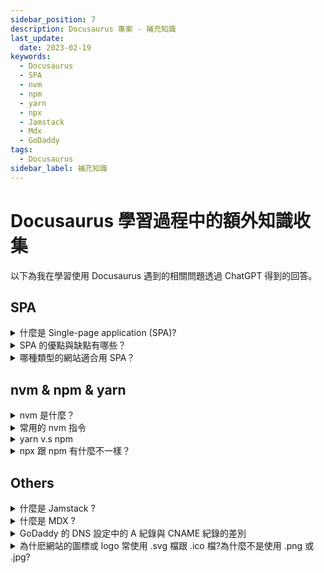 ```yaml
---
sidebar_position: 7
description: Docusaurus 專案 - 補充知識
last_update:
  date: 2023-02-19
keywords:
  - Docusaurus
  - SPA
  - nvm
  - npm
  - yarn
  - npx
  - Jamstack
  - Mdx
  - GoDaddy
tags:
  - Docusaurus
sidebar_label: 補充知識
---
```


# Docusaurus 學習過程中的額外知識收集
以下為我在學習使用 Docusaurus 遇到的相關問題透過 ChatGPT 得到的回答。

## SPA
<details>
  <summary>
    什麼是 Single-page application (SPA)?
  </summary>

單頁應用程式 `(Single-page Application, SPA)` 是一種 Web 應用程式，它只使用一個 HTML 頁面呈現所有內容。**當使用者與應用程式互動時，頁面不會完全重新載入，而是透過 JavaScript 動態地更新內容**。這有助於提高使用者體驗，因為頁面載入速度更快，並且不會中斷使用者操作。

與傳統的多頁應用程式不同，單頁應用程式通常使用 `AJAX` 和 `JavaScript` 實現前端路由，以實現不同的頁面切換而不重新載入整個頁面。這可以提高使用者體驗和應用程式的效率，因為這樣可以省去不必要的頁面重新載入，從而減少網絡流量和提高頁面加載速度。此外，單頁應用程式通常也支持離線操作，這對於使用者在無網絡連接時也能使用應用程式是非常有益的。

`AJAX (非同步 JavaScript 和 XML)` 和 JavaScript 是前端開發技術，但在實現上有所不同。**AJAX 是一種不重新載入整個頁面的情況下與伺服器通訊的技術**。它使用 JavaScript 發送 HTTP 請求，從伺服器獲取數據，並在頁面上動態更新內容。**JavaScript 是一種客戶端腳本語言，用於實現頁面上的互動和動態效果**。它可以通過 DOM (文檔對象模型) 操作 HTML 元素，實現頁面的動態更新。

因此，我們可以說，AJAX 是用於不重新載入整個頁面的情況下與伺服器通訊的技術，而 JavaScript 則是用於實現頁面互動和動態效果的腳本語言。在單頁應用程式中，AJAX 用於後端數據互動，JavaScript 用於前端更新和實現路由。

</details>

<details>
  <summary>
    SPA 的優點與缺點有哪些？
  </summary>

`優點：`
1. 更快的用戶體驗：因為 SPA 只需在頁面上更新特定區域，而不需要重新加載整個頁面，因此可以提高用戶體驗的速度。
2. 更低的服務器負擔：因為 SPA 只需向伺服器發送少量數據，因此可以降低伺服器的負擔。
3. 更簡單的開發：因為 SPA 把所有的路由都實現在客戶端，因此可以簡化開發流程。

`缺點：`

1. SEO 難以實現：因為 SPA 只有一個頁面，搜索引擎爬蟲可能無法抓取所有內容，因此 SEO 可能更難實現。
2. 難以診斷問題：如果出現錯誤，可能比較難以診斷問題的根源，因為 SPA 把所有邏輯都實現在客戶端。
3. 增加了客戶端的負擔：因為 SPA 把所有路由實現在客戶端，因此可能增加客戶端的負擔。
   
</details>

<details>
  <summary>
    哪種類型的網站適合用 SPA？
  </summary>

單頁應用程式 (Single-page Application, SPA) 適合用於以下類型的網站：

1. 富互動頁面：如果網站需要大量的互動，例如拖曳、放縮和選擇，則 SPA 可以提供更快、更流暢的用戶體驗。
2. 即時應用：如果網站需要實時數據，例如聊天、實時協作和即時交易，則 SPA 可以提供更快的實時響應。
3. 移動應用：如果網站需要提供移動端用戶體驗，則 SPA 可以提供更快、更方便的移動端用戶體驗。
4. 內容密集型網站：如果網站的內容比較密集，例如在線商城、餐廳菜單和電影院預告，則 SPA 可以提供更快、更流暢的內容體驗。

</details>


## nvm & npm & yarn
<details>
  <summary>
    nvm 是什麼？
  </summary>

`nvm (Node Version Manager)` 是一個命令行工具，可以在同一個系統中管理多個 Node.js 版本。它允許您在不改變全局 Node.js 安裝的情況下，輕鬆切換不同版本的 `Node.js` 和 `npm`（Node Package Manager）。這對於開發人員來說非常方便，因為他們可以在不同項目之間切換不同版本的 Node.js，並保證不會與其他項目產生版本衝突。若偏好以 yarn 取代 npm 做套件管理，可以先切用 nvm 切換到使用的 Node.js 版本並執行以下指令安裝 yarn:
```bash
nvm use [version]
npm install -g yarn
```

在這個版本下安裝 yarn 後，你就可以使用 `yarn` 命令管理 npm 套件。
</details>

<details>
  <summary>
    常用的 nvm 指令
  </summary>

- **`nvm install <version>`**：安裝特定版本的 Node.js。
- **`nvm use <version>`**：切換到特定版本的 Node.js。
- **`nvm list`**：顯示當前系統中已安裝的所有 Node.js 版本。
- **`nvm current`**：顯示當前使用的 Node.js 版本。
- **`nvm alias <name> <version>`**：為特定版本的 Node.js 設置一個別名。
- **`nvm unalias <name>`**：刪除特定版本的 Node.js 的別名。
- **`nvm ls-remote`**：顯示可以安裝的所有 Node.js 版本。
- **`nvm deactivate`**：停用當前版本的 Node.js。
- **`nvm reinstall-packages <version>`**：重新安裝特定版本的 Node.js 中的所有 npm 套件。
- **`nvm unload`**：卸載 nvm 並返回到系統默認版本的 Node.js。

</details>


<details>
  <summary>
    yarn v.s npm 
  </summary>

`yarn` 和 `npm` 是 Node.js 的兩種包管理器。

npm 是 Node.js 的默認包管理器，並且隨著 Node.js 一起安裝。它可以用來安裝、升級、管理專案中使用的包。Yarn 是一個 Facebook 推出的替代 npm 的包管理器，具有比 npm 更快、更穩定、更可靠的特點。它使用自己的儲存庫和風格，但是可以完全兼容 npm，可以通過更改一些設定來使用 npm 儲存庫。

主要的差異點包括：

- `速度`：Yarn 可以在安裝包的時候更快的下載及安裝，因為它使用了自己的高效的儲存庫。
- `穩定性`：Yarn 可以保證在安裝相同版本的包時獲得相同的結果，即使是在不同的開發環境或時間。
- `可靠性`：Yarn 可以解決 npm 常見的一些問題，例如安裝錯誤或不完整的包等。

總的來說，Yarn 是一個比 npm 更快、更穩定、更可靠的包管理器，但是不是所有的專案都需要使用它，具體的選擇取決於您的需求和偏好。

</details>


<details>
  <summary>
    npx 跟 npm 有什麼不一樣？
  </summary>

`npx` 和 `npm` 是 Node.js 的兩種命令行工具。

**npm 是一個全局的包管理器**，它允許開發人員安裝、升級、管理 Node.js 專案中使用的包。它是隨著 Node.js 一起安裝的，並且可以透過命令行來運行。

**npx 是 npm 的一個工具**，它允許開發人員在不安裝任何全局包的情況下，透過命令行直接執行 npm 包。它可以確保在執行命令時使用的是該命令所需的版本，而不需要全局安裝任何版本。

例如，如果您需要在專案中執行某個命令，並且希望確保使用的是該命令所需的版本，您可以使用 npx 來執行，例如：

```bash
npx <command>
```

這將會確保在執行命令時使用正確的版本，並且不會對系統造成影響。

</details>


## Others
<details>
  <summary>
    什麼是 Jamstack ?
  </summary>

`Jamstack` 是一種網站架構模型，主要基於靜態網頁技術和 API，以提供快速、安全和可靠的網站體驗。Jamstack 的名稱是由`「JavaScript」、「APIs」和「Markup」`三個字母組成的。

**Jamstack 的網站在架設時會先預先生成所有頁面的靜態 HTML，再通過 API 來獲取動態內容。**當使用者請求網站時，瀏覽器直接載入預先生成的靜態 HTML，因此網站的顯示速度非常快。此外，因為靜態 HTML 可以直接存儲在 CDN 上，因此網站也具有很高的可靠性和安全性。

Jamstack 在適用對象上非常適合那些不需要頻繁更新或者大量的動態內容的網站，例如靜態網站、博客、個人網站、小型產品網站等。它提供了一個簡單、快速和可靠的網站開發架構，可以為開發人員和站點網站提供很大的優勢。

</details>


<details>
  <summary>
    什麼是 MDX ?
  </summary>

**`MDX` 是一種把 Markdown 和 JSX 混合在一起的語法，用於構建 React 網站。**它允許開發人員在 Markdown 文件中插入 React 組件，並在 Markdown 內容上進行互動和動態呈現。

MDX 允許開發人員以簡單、易讀的方式撰寫網頁內容，並可以使用 React 組件來增強內容的互動性和呈現效果。這種技術的優點在於，開發人員可以將內容和應用邏輯分離，使其易於維護和更新。MDX 的使用方式非常簡單，開發人員只需在 Markdown 文件中插入 JSX 語法即可，例如：

```markdown
# Hello, World!

<MyComponent />
```

在這個範例中，開發人員可以在 Markdown 文件中插入一個叫做 "MyComponent" 的 React 組件，以進行互動或呈現更加複雜的內容。由於 MDX 可以和多種靜態網頁生成器（如 Gatsby、Next.js 等）整合，因此可以運用在多種不同的 Jamstack 網站開發案例中。

</details>


<details>
  <summary>
    GoDaddy 的 DNS 設定中的 A 紀錄與 CNAME 紀錄的差別
  </summary>

A 記錄和 CNAME 記錄是兩種不同類型的 DNS 記錄，它們在功能和用途方面有所不同。

A 記錄（也稱為「地址記錄」）是一種 DNS 記錄，它將域名映射到特定的 IP 地址。因此，當訪問帶有 A 記錄的域名時，瀏覽器將根據 A 記錄提供的 IP 地址發送 HTTP 請求。例如，如果你想將 "**[www.example.com](http://www.example.com/)**" 指向 IP 地址為 "192.168.1.1" 的伺服器，你可以在 GoDaddy 中設定一個 A 記錄，將 "www" 子域名指向 "192.168.1.1"。

CNAME 記錄（也稱為「別名記錄」）是一種 DNS 記錄，它將一個域名映射到另一個域名。因此，當訪問帶有 CNAME 記錄的域名時，瀏覽器將按照 CNAME 記錄提供的域名發送 HTTP 請求。因此，如果若希望將自己的域名映射到特定的 IP 地址，則應使用 A 記錄。但是，如果您希望將您的域名映射到另一個域名，則應使用 CNAME 記錄。

在 GoDaddy 的 DNS 記錄列表中選擇的這個 CNAME 記錄的名稱為 `note`，資料為 `cname.vercel-dns.com`。這意味著您將 `note.boshkuo.com` 網域名稱映射到 Vercel 的 `cname.vercel-dns.com` 網域。

這意味著當用戶訪問 `note.boshkuo.com` 時，他們將被重定向到您在 Vercel 中指定的網域，並且 Vercel 將提供您的網站内容。

</details>


<details>
  <summary>
    為什麽網站的圖標或 logo 常使用 .svg 檔跟 .ico 檔?為什麼不是使用 .png 或 .jpg?
  </summary>

1. 無損縮放：SVG 可以無損縮放，而且不會失去畫質，這對於在不同大小和分辨率的設備上展示圖標或 logo 是非常重要的。相反，PNG 和 JPG 格式的圖像會因為放大或縮小而失去畫質。
2. 矢量圖形：SVG 是矢量圖形格式，可以使用數學方程式描述圖像，而 PNG 和 JPG 是點陣圖形格式，需要在像素級別上描述圖像。因此，SVG 可以保持清晰，而且文件大小比 PNG 和 JPG 更小，加快了網站載入速度。
3. 多平台支持：ICO 檔是 Windows 平台特定的圖標檔格式，可用於在不同的 Windows 軟體中顯示圖標，而 SVG 是一種跨平台的矢量圖形格式，可以在各種設備和瀏覽器中使用。

</details>